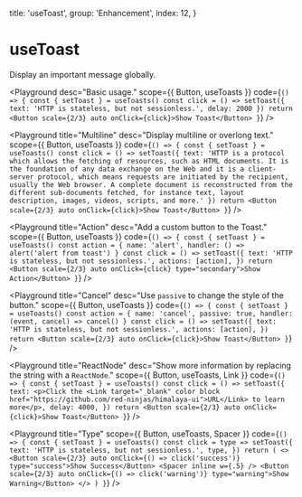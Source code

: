 
  title: 'useToast',
  group: 'Enhancement',
  index: 12,
}

# useToast

Display an important message globally.

<Playground
  desc="Basic usage."
  scope={{ Button, useToasts }}
  code={`
() => {
  const { setToast } = useToasts()
  const click = () => setToast({ text: 'HTTP is stateless, but not sessionless.', delay: 2000 })
  return <Button scale={2/3} auto onClick={click}>Show Toast</Button>
}
`}
/>

<Playground
  title="Multiline"
  desc="Display multiline or overlong text."
  scope={{ Button, useToasts }}
  code={`
() => {
  const { setToast } = useToasts()
  const click = () => setToast({ text: 'HTTP is a protocol which allows the fetching of resources, such as HTML documents. It is the foundation of any data exchange on the Web and it is a client-server protocol, which means requests are initiated by the recipient, usually the Web browser. A complete document is reconstructed from the different sub-documents fetched, for instance text, layout description, images, videos, scripts, and more.' })
  return <Button scale={2/3} auto onClick={click}>Show Toast</Button>
}
`}
/>

<Playground
  title="Action"
  desc="Add a custom button to the Toast."
  scope={{ Button, useToasts }}
  code={`
() => {
  const { setToast } = useToasts()
  const action = {
    name: 'alert',
    handler: () => alert('alert from toast')
  }
  const click = () => setToast({
    text: 'HTTP is stateless, but not sessionless.',
    actions: [action],
  })
  return <Button scale={2/3} auto onClick={click} type="secondary">Show Action</Button>
}
`}
/>

<Playground
  title="Cancel"
  desc="Use `passive` to change the style of the button."
  scope={{ Button, useToasts }}
  code={`
() => {
  const { setToast } = useToasts()
  const action = {
    name: 'cancel',
    passive: true,
    handler: (event, cancel) => cancel()
  }
  const click = () => setToast({
    text: 'HTTP is stateless, but not sessionless.',
    actions: [action],
  })
  return <Button scale={2/3} auto onClick={click}>Show Toast</Button>
}
`}
/>

<Playground
  title="ReactNode"
  desc="Show more information by replacing the string with a `ReactNode`."
  scope={{ Button, useToasts, Link }}
  code={`
() => {
  const { setToast } = useToasts()
  const click = () => setToast({
    text: <p>Click the <Link target="_blank" color block href="https://github.com/red-ninjas/himalaya-ui">URL</Link> to learn more</p>,
    delay: 4000,
  })
  return <Button scale={2/3} auto onClick={click}>Show Toast</Button>
}
`}
/>

<Playground
  title="Type"
  scope={{ Button, useToasts, Spacer }}
  code={`
() => {
  const { setToast } = useToasts()
  const click = type => setToast({
    text: 'HTTP is stateless, but not sessionless.',
    type,
  })
  return (
    <>
    <Button scale={2/3} auto onClick={() => click('success')} type="success">Show Success</Button>
    <Spacer inline w={.5} />
    <Button scale={2/3} auto onClick={() => click('warning')} type="warning">Show Warning</Button>
    </>
  )
}
`}
/>

<Attributes component="useToasts" edit="/app/hooks/use-toast.mdx"></Attributes>
